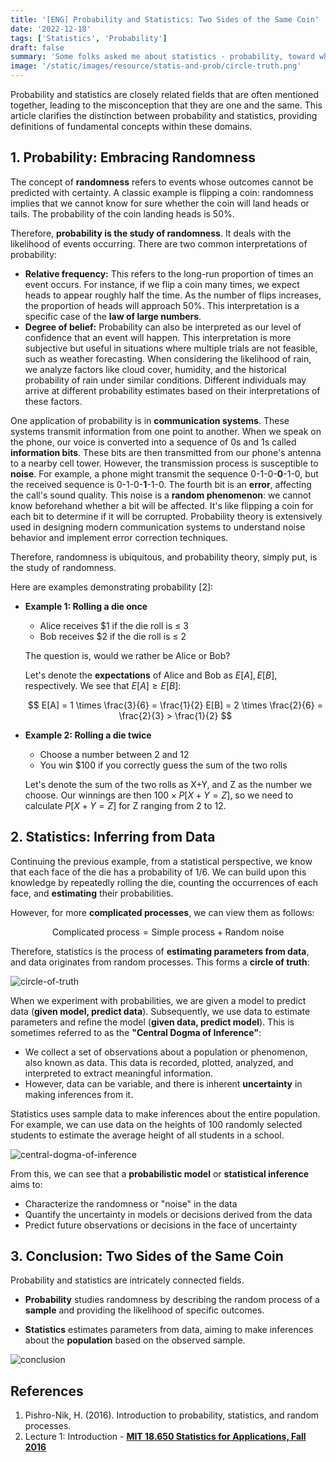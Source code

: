 ```yaml
---
title: '[ENG] Probability and Statistics: Two Sides of the Same Coin'
date: '2022-12-18'
tags: ['Statistics', 'Probability']
draft: false
summary: 'Some folks asked me about statistics - probability, toward which I answered that I had only studied a bit and knew very little about statistics. Then they said are these are one?. In fact, Statistics and Probability are distinct from one another'
image: '/static/images/resource/statis-and-prob/circle-truth.png'
---
```


<TOCInline toc={props.toc}/>

Probability and statistics are closely related fields that are often mentioned together, leading to the misconception that they are one and the same. This article clarifies the distinction between probability and statistics, providing definitions of fundamental concepts within these domains.

## 1. Probability: Embracing Randomness

The concept of **randomness** refers to events whose outcomes cannot be predicted with certainty. A classic example is flipping a coin: randomness implies that we cannot know for sure whether the coin will land heads or tails. The probability of the coin landing heads is 50%.

Therefore, **probability is the study of randomness**. It deals with the likelihood of events occurring. There are two common interpretations of probability:

- **Relative frequency:** This refers to the long-run proportion of times an event occurs. For instance, if we flip a coin many times, we expect heads to appear roughly half the time. As the number of flips increases, the proportion of heads will approach 50%. This interpretation is a specific case of the **law of large numbers**.
- **Degree of belief:** Probability can also be interpreted as our level of confidence that an event will happen. This interpretation is more subjective but useful in situations where multiple trials are not feasible, such as weather forecasting. When considering the likelihood of rain, we analyze factors like cloud cover, humidity, and the historical probability of rain under similar conditions. Different individuals may arrive at different probability estimates based on their interpretations of these factors.

One application of probability is in **communication systems**. These systems transmit information from one point to another. When we speak on the phone, our voice is converted into a sequence of 0s and 1s called **information bits**. These bits are then transmitted from our phone's antenna to a nearby cell tower. However, the transmission process is susceptible to **noise**. For example, a phone might transmit the sequence 0-1-0-**0**-1-0, but the received sequence is 0-1-0-**1**-1-0. The fourth bit is an **error**, affecting the call's sound quality. This noise is a **random phenomenon**: we cannot know beforehand whether a bit will be affected. It's like flipping a coin for each bit to determine if it will be corrupted. Probability theory is extensively used in designing modern communication systems to understand noise behavior and implement error correction techniques.

Therefore, randomness is ubiquitous, and probability theory, simply put, is the study of randomness.

Here are examples demonstrating probability [2]:

* **Example 1: Rolling a die once**

  - Alice receives $1 if the die roll is ≤ 3
  - Bob receives $2 if the die roll is ≤ 2

  The question is, would we rather be Alice or Bob?

  Let's denote the **expectations** of Alice and Bob as $E[A], E[B]$, respectively. We see that $E[A] \ge E[B]$:

  $$
  E[A] = 1 \times \frac{3}{6} = \frac{1}{2}
  E[B] = 2 \times \frac{2}{6} = \frac{2}{3} > \frac{1}{2}
  $$

* **Example 2: Rolling a die twice**

  - Choose a number between 2 and 12
  - You win $100 if you correctly guess the sum of the two rolls

  Let's denote the sum of the two rolls as X+Y, and Z as the number we choose. Our winnings are then $100 \times P[X+Y = Z]$, so we need to calculate $P[X+Y=Z]$ for Z ranging from 2 to 12.

## 2. Statistics: Inferring from Data

Continuing the previous example, from a statistical perspective, we know that each face of the die has a probability of 1/6. We can build upon this knowledge by repeatedly rolling the die, counting the occurrences of each face, and **estimating** their probabilities.

However, for more **complicated processes**, we can view them as follows:

$$
\text{Complicated process} = \text{Simple process} + \text{Random noise}
$$

Therefore, statistics is the process of **estimating parameters from data**, and data originates from random processes. This forms a **circle of truth**:

![circle-of-truth](/static/images/resource/statis-and-prob/circle-truth.png)

When we experiment with probabilities, we are given a model to predict data (**given model, predict data**). Subsequently, we use data to estimate parameters and refine the model (**given data, predict model**). This is sometimes referred to as the **"Central Dogma of Inference"**:

- We collect a set of observations about a population or phenomenon, also known as data. This data is recorded, plotted, analyzed, and interpreted to extract meaningful information.
- However, data can be variable, and there is inherent **uncertainty** in making inferences from it.

Statistics uses sample data to make inferences about the entire population. For example, we can use data on the heights of 100 randomly selected students to estimate the average height of all students in a school.

![central-dogma-of-inference](/static/images/resource/statis-and-prob/central-dogma-of-inference.png)

From this, we can see that a **probabilistic model** or **statistical inference** aims to:

- Characterize the randomness or "noise" in the data
- Quantify the uncertainty in models or decisions derived from the data
- Predict future observations or decisions in the face of uncertainty

## 3. Conclusion: Two Sides of the Same Coin

Probability and statistics are intricately connected fields.

- **Probability** studies randomness by describing the random process of a **sample** and providing the likelihood of specific outcomes.

- **Statistics** estimates parameters from data, aiming to make inferences about the **population** based on the observed sample.

![conclusion](/static/images/resource/statis-and-prob/conclusion.png)

## References

1. Pishro-Nik, H. (2016). Introduction to probability, statistics, and random processes.
2. Lecture 1: Introduction - **[MIT 18.650 Statistics for Applications, Fall 2016](https://ocw.mit.edu/courses/18-650-statistics-for-applications-fall-2016/)**